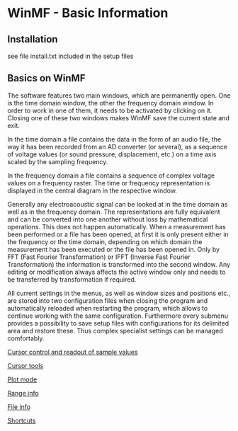 # WinMF - Basic Information

## Installation

see file install.txt included in the setup files

## Basics on WinMF

The software features two main windows, which are permanently open. One is the time domain window, the other the frequency domain window. In order to work in one of them, it needs to be activated by clicking on it. Closing one of these two windows makes WinMF save the current state and exit.

In the time domain a file contains the data in the form of an audio file, the way it has been recorded from an AD converter (or several), as a sequence of voltage values (or sound pressure, displacement, etc.) on a time axis scaled by the sampling frequency.

In the frequency domain a file contains a sequence of complex voltage values on a frequency raster. The time or frequency representation is displayed in the central diagram in the respective window.

Generally any electroacoustic signal can be looked at in the time domain as well as in the frequency domain. The representations are fully equivalent and can be converted into one another without loss by mathematical operations. This does not happen automatically. When a measurement has been performed or a file has been opened, at first it is only present either in the frequency or the time domain, depending on which domain the measurement has been executed or the file has been opened in. Only by FFT (Fast Fourier Transformation) or IFFT (Inverse Fast Fourier Transformation) the information is transformed into the second window. Any editing or modification always affects the active window only and needs to be transferred by transformation if required.

All current settings in the menus, as well as window sizes and positions etc., are stored into two configuration files when closing the program and automatically reloaded when restarting the program, which allows to continue working with the same configuration. Furthermore every submenu provides a possibility to save setup files with configurations for its delimited area and restore these. Thus complex specialist settings can be managed comfortably.

[Cursor control and readout of sample values](/en/help/domain/cursor-control)

[Cursor tools](/en/help/domain/cursor-tools)

[Plot mode](/en/help/domain/plot-mode)

[Range info](/en/help/domain/range)

[File info](/en/help/domain/file-info)

[Shortcuts](/en/help/domain/short-cuts)
